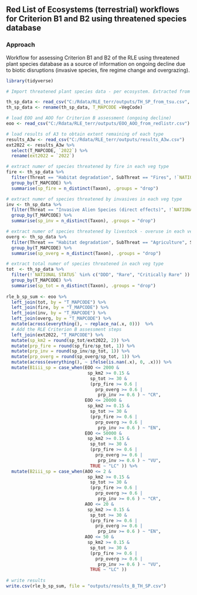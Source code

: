 ## Red List of Ecosystems (terrestrial) workflows for Criterion B1 and B2 using threatened species database

### Approach

Workflow for assessing Criterion B1 and B2 of the RLE using threatened plant species database as a source of information on ongoing decline due to biotic disruptions (invasive species, fire regime change and overgrazing).\

```r
library(tidyverse)

# Import threatened plant species data - per ecosystem. Extracted from the RLS database in January 2025 by the SANBI TSU team. 

th_sp_data <- read_csv("C:/Rdata/RLE_terr/outputs/TH_SP_from_tsu.csv", show_col_types = FALSE)
th_sp_data <- rename(th_sp_data, T_MAPCODE =VegCode)

# load EOO and AOO for Criterion B assessment (ongoing decline)
eoo <- read_csv("C:/Rdata/RLE_terr/outputs/EOO_AOO_from_redlistr.csv")

# load results of A3 to obtain extent remaining of each type
results_A3w <- read_csv("C:/Rdata/RLE_terr/outputs/results_A3w.csv")
ext2022 <- results_A3w %>%
  select(T_MAPCODE, `2022`) %>%
  rename(ext2022 = `2022`)

# extract numer of species threatened by fire in each veg type 
fire <- th_sp_data %>%
  filter(Threat == "Habitat degradation", SubThreat == "Fires", !`NATIONAL STATUS` %in% c("DDD", "Rare", "Critically Rare" ))  %>%
  group_by(T_MAPCODE) %>%
  summarise(sp_fire = n_distinct(Taxon), .groups = "drop")

# extract numer of species threatened by invasives in each veg type 
inv <- th_sp_data %>%
  filter(Threat == "Invasive Alien Species (direct effects)", !`NATIONAL STATUS` %in% c("DDD", "Rare", "Critically Rare" ))  %>%
  group_by(T_MAPCODE) %>%
  summarise(sp_inv = n_distinct(Taxon), .groups = "drop")

# extract numer of species threatened by livestock - overuse in each veg type 
overg <- th_sp_data %>%
  filter(Threat == "Habitat degradation", SubThreat == "Agriculture", SubSubThreat == "Livestock", !`NATIONAL STATUS` %in% c("DDD", "Rare", "Critically Rare" ))  %>%
  group_by(T_MAPCODE) %>%
  summarise(sp_overg = n_distinct(Taxon), .groups = "drop")

# extract total numer of species threatened in each veg type 
tot  <- th_sp_data %>%
  filter(!`NATIONAL STATUS` %in% c("DDD", "Rare", "Critically Rare" ))  %>%
  group_by(T_MAPCODE) %>%
  summarise(sp_tot = n_distinct(Taxon), .groups = "drop") 
  
rle_b_sp_sum <- eoo %>%
  left_join(tot, by = "T_MAPCODE") %>%
  left_join(fire, by = "T_MAPCODE") %>%
  left_join(inv, by = "T_MAPCODE") %>%
  left_join(overg, by = "T_MAPCODE") %>%
  mutate(across(everything(), ~ replace_na(.x, 0)))  %>% 
  # Add the RLE Criterion B assessment steps
  left_join(ext2022, "T_MAPCODE") %>%
  mutate(sp_km2 = round(sp_tot/ext2022, 2)) %>% 
  mutate(prp_fire = round(sp_fire/sp_tot, 1)) %>%
  mutate(prp_inv = round(sp_inv/sp_tot, 1)) %>%
  mutate(prp_overg = round(sp_overg/sp_tot, 1)) %>%
  mutate(across(everything(), ~ ifelse(is.nan(.x), 0, .x))) %>%
  mutate(B1iii_sp = case_when(EOO <= 2000 & 
                               sp_km2 >= 0.15 &
                                sp_tot >= 30 & 
                                (prp_fire >= 0.6 | 
                                  prp_overg >= 0.6 |
                                   prp_inv >= 0.6 ) ~ "CR",
                              EOO <= 20000 & 
                               sp_km2 >= 0.15 &
                                sp_tot >= 30 & 
                                (prp_fire >= 0.6 | 
                                  prp_overg >= 0.6 |
                                   prp_inv >= 0.6 ) ~ "EN",
                              EOO <= 50000 & 
                               sp_km2 >= 0.15 &
                                sp_tot >= 30 & 
                                (prp_fire >= 0.6 | 
                                  prp_overg >= 0.6 |
                                   prp_inv >= 0.6 ) ~ "VU",
                                TRUE ~ "LC" )) %>%
  mutate(B2iii_sp = case_when(AOO <= 2 & 
                               sp_km2 >= 0.15 &
                                sp_tot >= 30 & 
                                (prp_fire >= 0.6 | 
                                  prp_overg >= 0.6 |
                                   prp_inv >= 0.6 ) ~ "CR",
                              AOO <= 20 & 
                               sp_km2 >= 0.15 &
                                sp_tot >= 30 & 
                                (prp_fire >= 0.6 | 
                                  prp_overg >= 0.6 |
                                   prp_inv >= 0.6 ) ~ "EN",
                              AOO <= 50 & 
                               sp_km2 >= 0.15 &
                                sp_tot >= 30 & 
                                (prp_fire >= 0.6 | 
                                  prp_overg >= 0.6 |
                                   prp_inv >= 0.6 ) ~ "VU",
                                TRUE ~ "LC" )) 
  
# write results
write.csv(rle_b_sp_sum, file = "outputs/results_B_TH_SP.csv")
```
